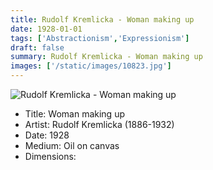 ```yaml
---
title: Rudolf Kremlicka - Woman making up
date: 1928-01-01
tags: ['Abstractionism','Expressionism']
draft: false
summary: Rudolf Kremlicka - Woman making up
images: ['/static/images/10823.jpg']
---
```


![Rudolf Kremlicka - Woman making up](/static/images/10823.jpg)

* Title: Woman making up
* Artist: Rudolf Kremlicka (1886-1932)
* Date: 1928
* Medium: Oil on canvas
* Dimensions: 


